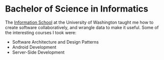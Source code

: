 # Bachelor of Science in Informatics

The [Information School](https://ischool.uw.edu) at the University of Washington taught me how to create software collaboratively, and wrangle data to make it useful. Some of the interesting courses I took were:

- Software Architecture and Design Patterns
- Android Development
- Server-Side Development
